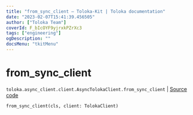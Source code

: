 ```yaml
---
title: "from_sync_client — Toloka-Kit | Toloka documentation"
date: "2023-02-07T15:41:39.456505"
author: ["Toloka Team"]
coverId: F_bIcOYF9yjrxkPZrXc3
tags: ["engineering"]
ogDescription: ""
docsMenu: "tkitMenu"
---
```


# from_sync_client
`toloka.async_client.client.AsyncTolokaClient.from_sync_client` | [Source code](https://github.com/Toloka/toloka-kit/blob/v1.1.3/src/async_client/client.py#L58)

```python
from_sync_client(cls, client: TolokaClient)
```